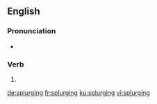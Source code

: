 ==English==

===Pronunciation===
* {{rhymes|ɜː(ɹ)dʒɪŋ|lang=en}}

===Verb===
{{head|en|present participle}}

# {{present participle of|splurge|lang=en|nocat=1}}

[[de:splurging]]
[[fr:splurging]]
[[ku:splurging]]
[[vi:splurging]]